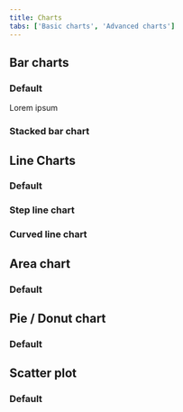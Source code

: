 ```yaml
---
title: Charts
tabs: ['Basic charts', 'Advanced charts']
---
```



## Bar charts

### Default

Lorem ipsum

### Stacked bar chart

<StackedBar />

## Line Charts

### Default

### Step line chart

### Curved line chart

## Area chart

### Default

## Pie / Donut chart

### Default

## Scatter plot

### Default
